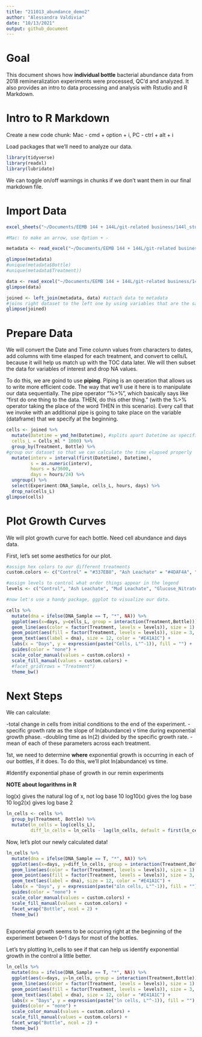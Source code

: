 ```yaml
---
title: "211013_abundance_demo2"
author: "Alessandra Valdivia"
date: "10/13/2021"
output: github_document
---
```


# Goal

This document shows how **individual bottle** bacterial abundance data from 2018 remineralization experiments were processed, QC'd and analyzed. It also provides an intro to data processing and analysis with Rstudio and R Markdown.

# Intro to R Markdown

Create a new code chunk: Mac - cmd + option + i, PC - ctrl + alt + i

Load packages that we'll need to analyze our data. 
```r
library(tidyverse)
library(readxl)
library(lubridate)
```

We can toggle on/off warnings in chunks if we don't want them in our final markdown file. 

# Import Data
```r
excel_sheets("~/Documents/EEMB 144 + 144L/git-related business/144l_students_2021/Input_Data/week3/144L_2018_BactAbund.xlsx")

#Mac: to make an arrow, use Option + -

metadata <- read_excel("~/Documents/EEMB 144 + 144L/git-related business/144l_students_2021/Input_Data/week3/144L_2018_BactAbund.xlsx", sheet = "Metadata")

glimpse(metadata)
#unique(metadata$Bottle)
#unique(metadata$Treatment))

data <- read_excel("~/Documents/EEMB 144 + 144L/git-related business/144l_students_2021/Input_Data/week3/144L_2018_BactAbund.xlsx", sheet = "Data" )
glimpse(data)

joined <- left_join(metadata, data) #attach data to metadata
#joins right dataset to the left one by using variables that are the same across the two dataframes
glimpse(joined)
```
# Prepare Data

We will convert the Date and Time column values from characters to dates, add columns with time elasped for each treatment, and convert to cells/L because it will help us match up with the TOC data later. We will then subset the data for variables of interest and drop NA values.

To do this, we are goind to use **piping**. Piping is an operation that allows us to write more efficient code. The way that we'll use it here is to manipulate our data sequentially. The pipe operator "%>%", which basically says like "first do one thing to the data. THEN, do this other thing." (with the %>% operator taking the place of the word THEN in this scenario). Every call that we invoke with an additional pipe is going to take place on the variable (dataframe) that we specify at the beginning.
```r
cells <- joined %>% 
  mutate(Datetime = ymd_hm(Datetime), #splits apart Datetime as specified
  cells_L = Cells_ml * 1000) %>%
  group_by(Treatment, Bottle) %>%
#group our dataset so that we can calculate the time elapsed properly
  mutate(interv = interval(first(Datetime), Datetime),
         s = as.numeric(interv),
         hours = s/3600,
         days = hours/24) %>%
  ungroup() %>%
  select(Experiment:DNA_Sample, cells_L, hours, days) %>%
  drop_na(cells_L)
glimpse(cells)

```
# Plot Growth Curves

We will plot growth curve for each bottle. Need cell abundance and days data. 

First, let's set some aesthetics for our plot. 

```r
#assign hex colors to our different treatments
custom.colors <- c("Control" = "#337EB8", "Ash Leachate" = "#4DAF4A", "Mud Leachate" = "#E41A1C", "Glucose_Nitrate_Phosphate" = "#FF7F00")

#assign levels to control what order things appear in the legend
levels <- c("Control", "Ash Leachate", "Mud Leachate", "Glucose_Nitrate_Phosphate")

#now let's use a handy package, ggplot to visualize our data.

cells %>%
  mutate(dna = ifelse(DNA_Sample == T, "*", NA)) %>%
  ggplot(aes(x=days, y=cells_L, group = interaction(Treatment,Bottle))) +
  geom_line(aes(color = factor(Treatment, levels = levels)), size = 1) +
  geom_point(aes(fill = factor(Treatment, levels = levels)), size = 3, color = "black", shape = 21) +
  geom_text(aes(label = dna), size = 12, color = "#E41A1C") + 
  labs(x = "Days", y = expression(paste("Cells, L"^-1)), fill = "") + 
  guides(color = "none") + 
  scale_color_manual(values = custom.colors) +
  scale_fill_manual(values = custom.colors) +
  #facet_grid(rows = "Treatment")
  theme_bw() 

```

# Next Steps 

We can calculate: 

-total change in cells from initial conditions to the end of the experiment.
-specific growth rate as the slope of ln(abundance) v time during exponential growth phase.
-doubling time as ln(2) divided by the specific growth rate.
-mean of each of these parameters across each treatment.

1st, we need to determine **where** exponential growth is occurring in each of our bottles, if it does. To do this, we'll plot ln(abundance) vs time. 

#Identify exponential phase of growth in our remin experiments

**NOTE about logarithms in R**

log(x) gives the natural log of x, not log base 10
log10(x) gives the log base 10
log2(x) gives log base 2

```r
ln_cells <- cells %>%
  group_by(Treatment, Bottle) %>%
  mutate(ln_cells = log(cells_L),
         diff_ln_cells = ln_cells - lag(ln_cells, default = first(ln_cells)))
```

Now, let's plot our newly calculated data!

```r
ln_cells %>%
  mutate(dna = ifelse(DNA_Sample == T, "*", NA)) %>%
  ggplot(aes(x=days, y=diff_ln_cells, group = interaction(Treatment,Bottle))) +
  geom_line(aes(color = factor(Treatment, levels = levels)), size = 1) +
  geom_point(aes(fill = factor(Treatment, levels = levels)), size = 3, color = "black", shape = 21) +
  geom_text(aes(label = dna), size = 12, color = "#E41A1C") + 
  labs(x = "Days", y = expression(paste("∆ln cells, L"^-1)), fill = "") + 
  guides(color = "none") + 
  scale_color_manual(values = custom.colors) +
  scale_fill_manual(values = custom.colors) +
  facet_wrap("Bottle", ncol = 2) +
  theme_bw()
  
```

Exponential growth seems to be occurring right at the beginning of the experiment between 0-1 days for most of the bottles. 

Let's try plotting ln_cells to see if that can help us identify exponential growth in the control a little better. 

```r
ln_cells %>%
  mutate(dna = ifelse(DNA_Sample == T, "*", NA)) %>%
  ggplot(aes(x=days, y=ln_cells, group = interaction(Treatment,Bottle))) +
  geom_line(aes(color = factor(Treatment, levels = levels)), size = 1) +
  geom_point(aes(fill = factor(Treatment, levels = levels)), size = 3, color = "black", shape = 21) +
  geom_text(aes(label = dna), size = 12, color = "#E41A1C") + 
  labs(x = "Days", y = expression(paste("ln cells, L"^-1)), fill = "") + 
  guides(color = "none") + 
  scale_color_manual(values = custom.colors) +
  scale_fill_manual(values = custom.colors) +
  facet_wrap("Bottle", ncol = 2) +
  theme_bw()

```

